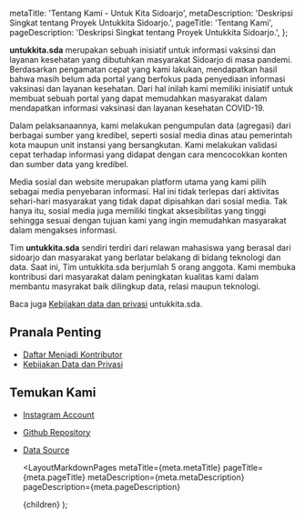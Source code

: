 
  metaTitle: 'Tentang Kami - Untuk Kita Sidoarjo',
  metaDescription: 'Deskripsi Singkat tentang Proyek Untukkita Sidoarjo.',
  pageTitle: 'Tentang Kami',
  pageDescription: 'Deskripsi Singkat tentang Proyek Untukkita Sidoarjo.',
};

**untukkita.sda** merupakan sebuah inisiatif untuk informasi vaksinsi dan layanan kesehatan yang dibutuhkan masyarakat Sidoarjo di masa pandemi. Berdasarkan pengamatan cepat yang kami lakukan, mendapatkan hasil bahwa masih belum ada portal yang berfokus pada penyediaan informasi vaksinasi dan layanan kesehatan. Dari hal inilah kami memiliki inisiatif untuk membuat sebuah portal yang dapat memudahkan masyarakat dalam mendapatkan informasi vaksinasi dan layanan kesehatan COVID-19.

Dalam pelaksanaannya, kami melakukan pengumpulan data (agregasi) dari berbagai sumber yang kredibel, seperti sosial media dinas atau pemerintah kota maupun unit instansi yang bersangkutan. Kami melakukan validasi cepat terhadap informasi yang didapat dengan cara mencocokkan konten dan sumber data yang kredibel.

Media sosial dan website merupakan platform utama yang kami pilih sebagai media penyebaran informasi. Hal ini tidak terlepas dari aktivitas sehari-hari masyarakat yang tidak dapat dipisahkan dari sosial media. Tak hanya itu, sosial media juga memiliki tingkat aksesibilitas yang tinggi sehingga sesuai dengan tujuan kami yang ingin memudahkan masyarakat dalam mengakses informasi.

Tim **untukkita.sda** sendiri terdiri dari relawan mahasiswa yang berasal dari sidoarjo dan masyarakat yang berlatar belakang di bidang teknologi dan data. Saat ini, Tim untukkita.sda berjumlah 5 orang anggota. Kami membuka kontribusi dari masyarakat dalam peningkatan kualitas kami dalam membantu masyrakat baik dilingkup data, relasi maupun teknologi.

Baca juga [Kebijakan data dan privasi](/kebijakan-data) untukkita.sda.

## Pranala Penting

- [Daftar Menjadi Kontributor](/kontak-kami)
- [Kebijakan Data dan Privasi](/kebijakan-data)

## Temukan Kami

- [Instagram Account](https://www.instagram.com/untukkita.sda)
- [Github Repository](https://github.com/untukkita-id/sda.untukkita.id)
- [Data Source](https://docs.google.com/spreadsheets/d/1l1O7tE5rY4Uzaa66fX2ULw0wpPUZ-UH5YS7tvgrEWYg/edit?usp=sharing)

  <LayoutMarkdownPages
    metaTitle={meta.metaTitle}
    pageTitle={meta.pageTitle}
    metaDescription={meta.metaDescription}
    pageDescription={meta.pageDescription}
  >
    {children}
  </LayoutMarkdownPages>
);
